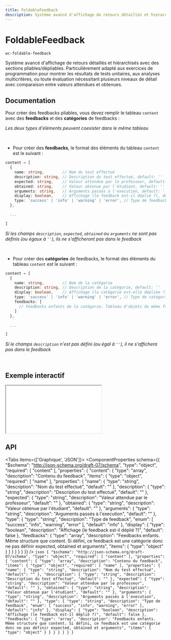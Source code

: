 ```yaml
---
title: FoldableFeedback
description: Système avancé d'affichage de retours détaillés et hiérarchisés avec des sections pliables/dépliables. Particulièrement adapté aux exercices de programmation pour montrer les résultats de tests unitaires, aux analyses multicritères, ou toute évaluation nécessitant plusieurs niveaux de détail avec comparaison entre valeurs attendues et obtenues.
---
```



# FoldableFeedback

`wc-foldable-feedback`

Système avancé d'affichage de retours détaillés et hiérarchisés avec des sections pliables/dépliables. Particulièrement adapté aux exercices de programmation pour montrer les résultats de tests unitaires, aux analyses multicritères, ou toute évaluation nécessitant plusieurs niveaux de détail avec comparaison entre valeurs attendues et obtenues.

## Documentation

Pour créer des feedbacks pliables, vous devez remplir le tableau `content` avec des
**feedbacks** et des **catégories** de feedbacks :

_Les deux types d'éléments peuvent coexister dans le même tableau_

<br />

- Pour créer des **feedbacks**, le format des éléments du tableau `content` est le suivant :

```typescript
content = [
  {
    name: string,        // Nom du test effectué
    description: string, // Description du test effectué, default: ''
    expected: string,    // Valeur attendue par le professeur, default: ''
    obtained: string,    // Valeur obtenue par l'étudiant, default: ''
    arguments: string,   // Arguments passés à l'execution, default: ''
    display: boolean,    // Affichage (le feedback est-il déplié ?), default: false
    type: 'success' | 'info' | 'warning' | 'error', // Type de feedback, default: info
  },

  ...

]
```

_Si les champs `description`, `expected`, `obtained` ou `arguments` ne sont pas définis (ou égaux à `''`),
ils ne s'afficheront pas dans le feedback_

<br />

- Pour créer des **catégories** de feedbacks, le format des éléments du tableau `content` est le suivant :

```typescript
content = [
  {
    name: string,        // Nom de la catégorie
    description: string, // Description de la catégorie, default: ''
    display: boolean,    // Affichage (la catégorie est-elle dépliée ?), default: false
    type: 'success' | 'info' | 'warning' | 'error', // Type de catégorie, default: info
    feedbacks: [
      // Feedbacks enfants de la catégorie. Tableau d'objets du même format que ceux de content
    ]
  },

  ...

]
```

_Si le champs `description` n'est pas défini (ou égal à `''`), il ne s'affichera pas dans le feedback_

<br />

## Exemple interactif

<iframe
  src={useAbsoluteUrl('playground/components/wc-foldable-feedback')}
  style={{ width: '100%', height: '700px', border: 'none' }}
></iframe>

## API

<Tabs items={['Graphique', 'JSON']}>
  <Tab>
    <ComponentProperties schema={{
  "$schema": "http://json-schema.org/draft-07/schema",
  "type": "object",
  "required": [
    "content"
  ],
  "properties": {
    "content": {
      "type": "array",
      "description": "Contenu du feedback",
      "items": {
        "type": "object",
        "required": [
          "name"
        ],
        "properties": {
          "name": {
            "type": "string",
            "description": "Nom du test effectué",
            "default": ""
          },
          "description": {
            "type": "string",
            "description": "Description du test effectué",
            "default": ""
          },
          "expected": {
            "type": "string",
            "description": "Valeur attendue par le professeur",
            "default": ""
          },
          "obtained": {
            "type": "string",
            "description": "Valeur obtenue par l'étudiant",
            "default": ""
          },
          "arguments": {
            "type": "string",
            "description": "Arguments passés à l'execution",
            "default": ""
          },
          "type": {
            "type": "string",
            "description": "Type de feedback",
            "enum": [
              "success",
              "info",
              "warning",
              "error"
            ],
            "default": "info"
          },
          "display": {
            "type": "boolean",
            "description": "Affichage (le feedback est-il déplié ?)",
            "default": false
          },
          "feedbacks": {
            "type": "array",
            "description": "Feedbacks enfants. Même structure que content. Si défini, ce feedback est une catégorie donc ne pas définir expected, obtained et arguments",
            "items": {
              "type": "object"
            }
          }
        }
      }
    }
  }
}} />
  </Tab>
  <Tab>
    ```json
    {
  "$schema": "http://json-schema.org/draft-07/schema",
  "type": "object",
  "required": [
    "content"
  ],
  "properties": {
    "content": {
      "type": "array",
      "description": "Contenu du feedback",
      "items": {
        "type": "object",
        "required": [
          "name"
        ],
        "properties": {
          "name": {
            "type": "string",
            "description": "Nom du test effectué",
            "default": ""
          },
          "description": {
            "type": "string",
            "description": "Description du test effectué",
            "default": ""
          },
          "expected": {
            "type": "string",
            "description": "Valeur attendue par le professeur",
            "default": ""
          },
          "obtained": {
            "type": "string",
            "description": "Valeur obtenue par l'étudiant",
            "default": ""
          },
          "arguments": {
            "type": "string",
            "description": "Arguments passés à l'execution",
            "default": ""
          },
          "type": {
            "type": "string",
            "description": "Type de feedback",
            "enum": [
              "success",
              "info",
              "warning",
              "error"
            ],
            "default": "info"
          },
          "display": {
            "type": "boolean",
            "description": "Affichage (le feedback est-il déplié ?)",
            "default": false
          },
          "feedbacks": {
            "type": "array",
            "description": "Feedbacks enfants. Même structure que content. Si défini, ce feedback est une catégorie donc ne pas définir expected, obtained et arguments",
            "items": {
              "type": "object"
            }
          }
        }
      }
    }
  }
}
    ```
  </Tab>
</Tabs>
